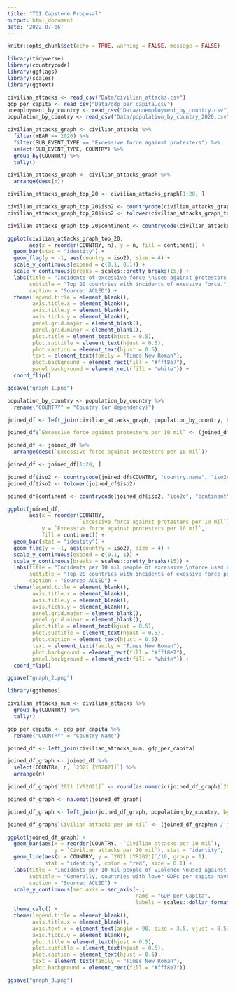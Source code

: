 ```yaml
---
title: "TDI Capstone Proposal"
output: html_document
date: '2022-07-06'
---
```


```r
knitr::opts_chunk$set(echo = TRUE, warning = FALSE, message = FALSE)
```

```r
library(tidyverse)
library(countrycode)
library(ggflags)
library(scales)
library(ggtext)

civilian_attacks <- read_csv("Data/civilian_attacks.csv")
gdp_per_capita <- read_csv("Data/gdp_per_capita.csv")
unemployment_by_country <- read_csv("Data/unemployment_by_country.csv")
population_by_country <- read_csv("Data/population_by_country_2020.csv")
```


```r
civilian_attacks_graph <- civilian_attacks %>%
  filter(YEAR == 2020) %>%
  filter(SUB_EVENT_TYPE == "Excessive force against protesters") %>%
  select(SUB_EVENT_TYPE, COUNTRY) %>%
  group_by(COUNTRY) %>%
  tally() 

civilian_attacks_graph <- civilian_attacks_graph %>%
  arrange(desc(n))

civilian_attacks_graph_top_20 <- civilian_attacks_graph[1:20, ]

civilian_attacks_graph_top_20$iso2 <- countrycode(civilian_attacks_graph_top_20$COUNTRY, "country.name", "iso2c")
civilian_attacks_graph_top_20$iso2 <- tolower(civilian_attacks_graph_top_20$iso2)

civilian_attacks_graph_top_20$continent <- countrycode(civilian_attacks_graph_top_20$iso2, "iso2c", "continent")

ggplot(civilian_attacks_graph_top_20, 
       aes(x = reorder(COUNTRY, n), y = n, fill = continent)) +
  geom_bar(stat = "identity") +
  geom_flag(y = -1, aes(country = iso2), size = 4) +
  scale_y_continuous(expand = c(0.1, 0.1)) +
  scale_y_continuous(breaks = scales::pretty_breaks(15)) +
  labs(title = "Incidents of excessive force \nused against protestors (2020)",
       subtitle = "Top 20 countries with incidents of exessive force.",
       caption = "Source: ACLED") +
  theme(legend.title = element_blank(),
        axis.title.x = element_blank(),
        axis.title.y = element_blank(),
        axis.ticks.y = element_blank(),
        panel.grid.major = element_blank(), 
        panel.grid.minor = element_blank(), 
        plot.title = element_text(hjust = 0.5),
        plot.subtitle = element_text(hjust = 0.5),
        plot.caption = element_text(hjust = 0.5),
        text = element_text(family = "Times New Roman"),
        plot.background = element_rect(fill = "#fff8e7"),
        panel.background = element_rect(fill = "white")) +
  coord_flip()

ggsave("graph_1.png")

```

```r

population_by_country <- population_by_country %>%
  rename("COUNTRY" = "Country (or dependency)")

joined_df <- left_join(civilian_attacks_graph, population_by_country, by = "COUNTRY")

joined_df$`Excessive force against protesters per 10 mil` <- (joined_df$n / joined_df$`Population (2020)`) * 10000000

joined_df <- joined_df %>% 
  arrange(desc(`Excessive force against protesters per 10 mil`))

joined_df <- joined_df[1:20, ]

joined_df$iso2 <- countrycode(joined_df$COUNTRY, "country.name", "iso2c")
joined_df$iso2 <- tolower(joined_df$iso2)

joined_df$continent <- countrycode(joined_df$iso2, "iso2c", "continent")

ggplot(joined_df, 
       aes(x = reorder(COUNTRY, 
                       `Excessive force against protesters per 10 mil`), 
           y = `Excessive force against protesters per 10 mil`,
           fill = continent)) +
  geom_bar(stat = "identity") +
  geom_flag(y = -1, aes(country = iso2), size = 4) +
  scale_y_continuous(expand = c(0.1, 1)) +
  scale_y_continuous(breaks = scales::pretty_breaks(15)) +
  labs(title = "Incidents per 10 mil people of excessive \nforce used against protestors (2020)",
       subtitle = "Top 20 countries with incidents of exessive force per 10 mil people.",
       caption = "Source: ACLED") +
  theme(legend.title = element_blank(),
        axis.title.x = element_blank(),
        axis.title.y = element_blank(),
        axis.ticks.y = element_blank(),
        panel.grid.major = element_blank(), 
        panel.grid.minor = element_blank(), 
        plot.title = element_text(hjust = 0.5),
        plot.subtitle = element_text(hjust = 0.5),
        plot.caption = element_text(hjust = 0.5),
        text = element_text(family = "Times New Roman"),
        plot.background = element_rect(fill = "#fff8e7"),
        panel.background = element_rect(fill = "white")) +
  coord_flip()

ggsave("graph_2.png")

```
```r
library(ggthemes)

civilian_attacks_num <- civilian_attacks %>%
  group_by(COUNTRY) %>%
  tally()

gdp_per_capita <- gdp_per_capita %>%
  rename("COUNTRY" = "Country Name")

joined_df <- left_join(civilian_attacks_num, gdp_per_capita)

joined_df_graph <- joined_df %>%
  select(COUNTRY, n, `2021 [YR2021]`) %>%
  arrange(n)

joined_df_graph$`2021 [YR2021]` <- round(as.numeric(joined_df_graph$`2021 [YR2021]`), digits = 2)

joined_df_graph <- na.omit(joined_df_graph)

joined_df_graph <- left_join(joined_df_graph, population_by_country, by = "COUNTRY")

joined_df_graph$`Civilian attacks per 10 mil` <- (joined_df_graph$n / joined_df_graph$`Population (2020)`) * 10000000

ggplot(joined_df_graph) + 
  geom_bar(aes(x = reorder(COUNTRY, -`Civilian attacks per 10 mil`),
               y = `Civilian attacks per 10 mil`), stat = "identity", fill = "cyan", colour = "#006000") +
  geom_line(aes(x = COUNTRY, y = `2021 [YR2021]`/10, group = 1),
            stat = "identity", color = "red", size = 0.1) +
  labs(title = "Incidents per 10 mil people of violence \nused against civilians vs. country GDP per capita (2020)",
       subtitle = "Generally, countries with lower GDPs per capita have more incidents \nof violence against civilians by government, military, and police forces",
       caption = "Source: ACLED") +
  scale_y_continuous(sec.axis = sec_axis(~., 
                                         name = "GDP per Capita", 
                                         labels = scales::dollar_format())) +
  theme_calc() +
  theme(legend.title = element_blank(),
        axis.title.x = element_blank(),
        axis.text.x = element_text(angle = 90, size = 3.5, vjust = 0.5),
        axis.ticks.y = element_blank(),
        plot.title = element_text(hjust = 0.5),
        plot.subtitle = element_text(hjust = 0.5),
        plot.caption = element_text(hjust = 0.5),
        text = element_text(family = "Times New Roman"),
        plot.background = element_rect(fill = "#fff8e7"))

ggsave("graph_3.png")
```


